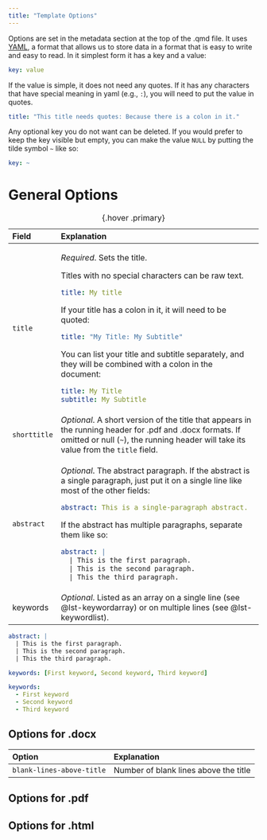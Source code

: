 ```yaml
---
title: "Template Options"
---
```


Options are set in the metadata section at the top of the .qmd file. It uses [YAML](https://yaml.org/), a format that allows us to store data in a format that is easy to write and easy to read. In it simplest form it has a key and a value:

``` yaml
key: value
```

If the value is simple, it does not need any quotes. If it has any characters that have special meaning in yaml (e.g., `:`), you will need to put the value in quotes.

``` yaml
title: "This title needs quotes: Because there is a colon in it."
```

Any optional key you do not want can be deleted. If you would prefer to keep the key visible but empty, you can make the value `NULL` by putting the tilde symbol `~` like so:

``` yaml
key: ~
```

# General Options

+--------------+--------------------------------------------------------------------------------------------------------------------------------------------------------------------------------------------------+
| Field        | Explanation                                                                                                                                                                                      |
+:=============+:=================================================================================================================================================================================================+
| `title`      | *Required*. Sets the title.                                                                                                                                                                      |
|              |                                                                                                                                                                                                  |
|              | Titles with no special characters can be raw text.                                                                                                                                               |
|              |                                                                                                                                                                                                  |
|              | ``` yaml                                                                                                                                                                                         |
|              | title: My title                                                                                                                                                                                  |
|              | ```                                                                                                                                                                                              |
|              |                                                                                                                                                                                                  |
|              | If your title has a colon in it, it will need to be quoted:                                                                                                                                      |
|              |                                                                                                                                                                                                  |
|              | ``` yaml                                                                                                                                                                                         |
|              | title: "My Title: My Subtitle"                                                                                                                                                                   |
|              | ```                                                                                                                                                                                              |
|              |                                                                                                                                                                                                  |
|              | You can list your title and subtitle separately, and they will be combined with a colon in the document:                                                                                         |
|              |                                                                                                                                                                                                  |
|              | ``` yaml                                                                                                                                                                                         |
|              | title: My Title                                                                                                                                                                                  |
|              | subtitle: My Subtitle                                                                                                                                                                            |
|              | ```                                                                                                                                                                                              |
+--------------+--------------------------------------------------------------------------------------------------------------------------------------------------------------------------------------------------+
| `shorttitle` | *Optional*. A short version of the title that appears in the running header for .pdf and .docx formats. If omitted or null (`~`), the running header will take its value from the `title` field. |
+--------------+--------------------------------------------------------------------------------------------------------------------------------------------------------------------------------------------------+
| `abstract`   | *Optional*. The abstract paragraph. If the abstract is a single paragraph, just put it on a single line like most of the other fields:                                                           |
|              |                                                                                                                                                                                                  |
|              | ``` yaml                                                                                                                                                                                         |
|              | abstract: This is a single-paragraph abstract.                                                                                                                                                   |
|              | ```                                                                                                                                                                                              |
|              |                                                                                                                                                                                                  |
|              | If the abstract has multiple paragraphs, separate them like so:                                                                                                                                  |
|              |                                                                                                                                                                                                  |
|              | ``` yaml                                                                                                                                                                                         |
|              | abstract: |                                                                                                                                                                                      |
|              |   | This is the first paragraph.                                                                                                                                                                 |
|              |   | This is the second paragraph.                                                                                                                                                                |
|              |   | This the third paragraph.                                                                                                                                                                    |
|              | ```                                                                                                                                                                                              |
+--------------+--------------------------------------------------------------------------------------------------------------------------------------------------------------------------------------------------+
| keywords     | *Optional*. Listed as an array on a single line (see @lst-keywordarray) or on multiple lines (see @lst-keywordlist).                                                                             |
+--------------+--------------------------------------------------------------------------------------------------------------------------------------------------------------------------------------------------+

: {.hover .primary}

::: {#lst-abstract lst-cap="Example of a multi-paragraph abstract"}
``` yaml
abstract: |
  | This is the first paragraph. 
  | This is the second paragraph.
  | This the third paragraph.
```
:::

::: {#lst-keywordarray lst-cap="Example of keywords listed as an array on a single line"}
``` yaml
keywords: [First keyword, Second keyword, Third keyword]
```
:::

::: {#lst-keywordlist lst-cap="Example of keywords listed as an array on multiple lines"}
``` yaml
keywords: 
  - First keyword
  - Second keyword
  - Third keyword
```
:::

## Options for .docx

| Option                    | Explanation                           |
|:--------------------------|:--------------------------------------|
| `blank-lines-above-title` | Number of blank lines above the title |

## Options for .pdf

## Options for .html
